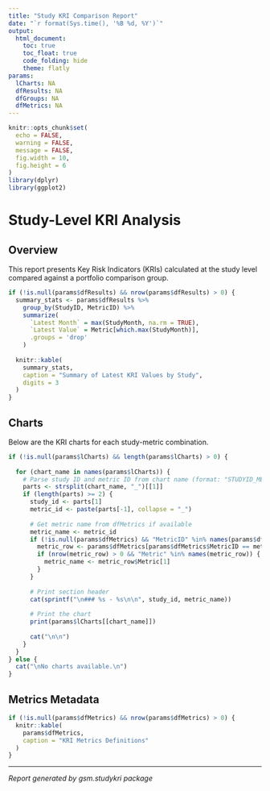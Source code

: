 ```yaml
---
title: "Study KRI Comparison Report"
date: "`r format(Sys.time(), '%B %d, %Y')`"
output:
  html_document:
    toc: true
    toc_float: true
    code_folding: hide
    theme: flatly
params:
  lCharts: NA
  dfResults: NA
  dfGroups: NA
  dfMetrics: NA
---
```


```r
knitr::opts_chunk$set(
  echo = FALSE, 
  warning = FALSE, 
  message = FALSE,
  fig.width = 10,
  fig.height = 6
)
library(dplyr)
library(ggplot2)
```

# Study-Level KRI Analysis

## Overview

This report presents Key Risk Indicators (KRIs) calculated at the study level compared against a portfolio comparison group.

```r
if (!is.null(params$dfResults) && nrow(params$dfResults) > 0) {
  summary_stats <- params$dfResults %>%
    group_by(StudyID, MetricID) %>%
    summarize(
      `Latest Month` = max(StudyMonth, na.rm = TRUE),
      `Latest Value` = Metric[which.max(StudyMonth)],
      .groups = 'drop'
    )
  
  knitr::kable(
    summary_stats,
    caption = "Summary of Latest KRI Values by Study",
    digits = 3
  )
}
```

## Charts

Below are the KRI charts for each study-metric combination.

```r
if (!is.null(params$lCharts) && length(params$lCharts) > 0) {
  
  for (chart_name in names(params$lCharts)) {
    # Parse study ID and metric ID from chart name (format: "STUDYID_METRICID")
    parts <- strsplit(chart_name, "_")[[1]]
    if (length(parts) >= 2) {
      study_id <- parts[1]
      metric_id <- paste(parts[-1], collapse = "_")
      
      # Get metric name from dfMetrics if available
      metric_name <- metric_id
      if (!is.null(params$dfMetrics) && "MetricID" %in% names(params$dfMetrics)) {
        metric_row <- params$dfMetrics[params$dfMetrics$MetricID == metric_id, ]
        if (nrow(metric_row) > 0 && "Metric" %in% names(metric_row)) {
          metric_name <- metric_row$Metric[1]
        }
      }
      
      # Print section header
      cat(sprintf("\n### %s - %s\n\n", study_id, metric_name))
      
      # Print the chart
      print(params$lCharts[[chart_name]])
      
      cat("\n\n")
    }
  }
} else {
  cat("\nNo charts available.\n")
}
```

## Metrics Metadata

```r
if (!is.null(params$dfMetrics) && nrow(params$dfMetrics) > 0) {
  knitr::kable(
    params$dfMetrics,
    caption = "KRI Metrics Definitions"
  )
}
```

---

*Report generated by gsm.studykri package*

